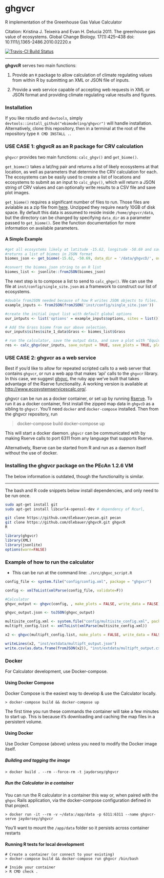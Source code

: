 ghgvcr
======

R implementation of the Greenhouse Gas Value Calculator

Citation: Kristina J. Teixeira and Evan H. Delucia 2011. The greenhouse gas value of ecosystems. Global Change Biology. 17(1):425–438 doi: 10.1111/j.1365-2486.2010.02220.x

[![Travis-CI Build Status](https://travis-ci.org/jaydorsey/ghgvcR.svg?branch=master)](https://travis-ci.org/jaydorsey/ghgvcR)

-------

**ghgvcR** serves two main functions:

1. Provide an `R` package to allow calculation of climate regulating values from within R by submitting an XML or JSON file of inputs.

2. Provide a web service capable of accepting web requests in XML or JSON format and providing climate regulating value results and figures.

### Installation

If you like rstudio and `devtools`, simply `devtools::install_github("ebimodeling/ghgvcr")` will handle installation. Alternatively, clone this repository, then in a terminal at the root of the repository type `R CMD INSTALL .`.


### USE CASE 1: ghgvcR as an R package for CRV calculation

`ghgvcr` provides two main functions: `calc_ghgv()` and `get_biome()`.

`get_biome()` takes a lat/lng pair and returns a list of likely ecosystems at that location, as well as parameters that determine the CRV calculation for each. The ecosystems can be easily used to create a list of locations and ecosystems to submit as an input to `calc_ghgv()`, which will return a JSON string of CRV values and can optionally write results to a CSV file and save plot images.

`get_biome()` requires a significant number of files to run. Those files are avialable as a zip file from [here](TODO: paste link). Unzipped they require nearly 10GB of disk space. By default this data is assumed to reside inside `/home/ghgvcr/data`, but the directory can be changed by specifying `data_dir` as a parameter passed to `get_biome()`. See the function documentation for more information on available parameters.

#### A Simple Example

``` r
#get all ecosystems likely at latitude -15.62, longitude -50.69 and save them in a file named 'biome.csv'
#returns a list of biomes in JSON format
biomes_json <- get_biome(-15.62, -50.69, data_dir = '/data/ghgvcD/', output_filename = 'biome.csv', save_output = TRUE)

#convert the biomes_json string to an R list
biomes_list <- jsonlite::fromJSON(biomes_json)
```

The next step is to compose a list to send to `calc_ghgv()`. We can use the file at `inst/config/single_site.json` as a framework to construct our list of ecosystems.

``` r
#double fromJSON needed because of how R writes JSON objects to files.
example_inputs <- fromJSON(fromJSON('inst/config/single_site.json'))

#create the initial input list with default global options
our_intputs <- list('options' = example_inputs$options, sites = list())

# Add the Grass biome from our above selection.
our_inputs$sites$site_1_data$Grass <- biomes_list$Grass

# run the calculator, save the output data, and save a plot with "Equivalent miles driven in an average-sized car" as units.
res <- calc_ghgv(our_inputs, save_output = TRUE, save_plots = TRUE, plot_units = "mi")
```

### USE CASE 2: ghgvcr as a web service

Best if you'd like to allow for repeated scripted calls to a web server that contains `ghgvcr`, or run a web app that makes 'api' calls to the `ghgvcr` library. In this case, we suggest [ghgvc](https://github.com/rubyforgood/ghgvc), the ruby app we've built that takes advantage of the Rserve functionality. A working version is available at [http://www.ecosystemservicescalc.org/](http://www.ecosystemservicescalc.org/).

ghgvcr can be run as a docker container, or set up by running [Rserve](https://www.rforge.net/Rserve/). To run it as a docker container, first install the zipped map data in `ghgvcD` as a sibling to `ghgvcr`. You'll need `docker` and `docker-compose` installed. Then from the ghgvcr repository, run

> docker-compose build
> docker-compose up

This will start a docker daemon. `ghgvcr` can be communicated with by making Rserve calls to port 6311 from any language that supports Rserve.

Alternatively, Rserve can be started from R and run as a daemon itself without the use of docker.

### Installing the ghgvcr package on the PEcAn 1.2.6 VM

The below information is outdated, though the functionality is similar.

------

The bash and R code snippets below install dependencies, and only need to be run once.

```sh
sudo apt-get install git
sudo apt-get install libcurl4-openssl-dev # dependency of Rcurl,

git clone https://github.com/dlebauer/pecan.git pecan
git clone https://github.com/dlebauer/ghgvcR.git ghgvcR
R
```

```r
library(ghgvcr)
library(XML)
library(jsonlite)
options(warn=FALSE)

```

### Example of how to run the calculator

* This can be run at the command line: `./src/ghgvc_script.R`

```r

config_file <- system.file("config/config.xml", package = "ghgvcr")

config <- xmlToList(xmlParse(config_file, validate=F))

#Calculator
ghgvc_output <- ghgvc(config, , make_plots = FALSE, write_data = FALSE)

ghgvc_output.json <- toJSON(ghgvc_output)
```

```r
multisite_config.xml <- system.file("config/multisite_config.xml", package = "ghgvcr")
multipft_config.list <- xmlToList(xmlParse(multisite_config.xml))

x2 <- ghgvc(multipft_config.list, make_plots = FALSE, write_data = FALSE)

writeLines(x2, "inst/extdata/multipft_output.json")
write.csv(as.data.frame(fromJSON(x2)), "inst/extdata/multipft_output.csv")
```

### Docker

For Calculator development, use Docker-compose.

#### Using Docker Compose

Docker Compose is the easiest way to develop & use the Calculator locally.

```
> docker-compose build && docker-compose up
```

The first time you run these commands the container will take a few minutes to
start up. This is because it's downloading and caching the map files in a
persistent volume.


#### Using Docker

Use Docker Compose (above) unless you need to modify the Docker image itself.


##### Building and tagging the image

```
> docker build . --rm --force-rm -t jaydorsey/ghgvcr
```

##### Run the Calculator in a container

You can run the R calculator in a container this way or, when paired with the
`ghgvc` Rails application, via the docker-compose configuration defined in that
project.

```
> docker run -it --rm -v ~/data:/app/data -p 6311:6311 --name ghgvcr-serve jaydorsey/ghgvcr
```

You'll want to mount the `/app/data` folder so it persists across container
restarts

#### Running R tests for local development

```
# Create a container (or connect to your existing)
> docker-compose build && docker-compose run ghgvcr /bin/bash

# Inside your container
> R CMD check .
```

